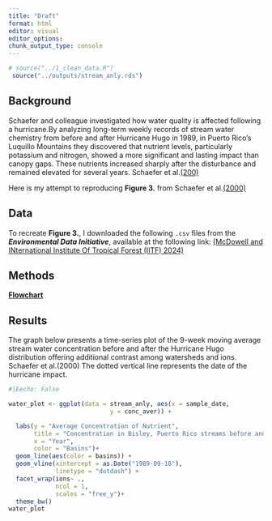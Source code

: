 ```yaml
---
title: "Draft"
format: html
editor: visual
editor_options: 
chunk_output_type: console
---
```



```r

# source("../1_clean_data.R")
 source("../outputs/stream_anly.rds")

```

## Background
Schaefer and colleague investigated how water quality is affected following a hurricane.By analyzing long-term weekly records of stream water chemistry from before and after Hurricane Hugo in 1989, in Puerto Rico's Luquillo Mountains they discovered that nutrient levels, particularly potassium and nitrogen, showed a more significant and lasting impact than canopy gaps. These nutrients increased sharply after the disturbance and remained elevated for several years. Schaefer et al.[(200)](https://doi.org/10.1017/s0266467400001358) 

Here is my attempt to reproducing **Figure 3.** from Schaefer et al.[(2000)](https://doi.org/10.1017/s0266467400001358) 

## Data

To recreate **Figure 3.**, I downloaded the following `.csv` files from the ***Environmental Data Initiative***, available at the following link: [(McDowell and INternational Institute Of Tropical Forest (IITF) 2024)](https://doi.org/10.1017/s0266467400001358)

## Methods
[**Flowchart**](images/workflowimage.png)


## Results
The graph below presents a time-series plot of the 9-week moving average stream water concentration before and after the Hurricane Hugo distribution offering additional contrast among watersheds and ions. Schaefer et al.(2000)
The dotted vertical line represents the date of the hurricane impact. 

```r
#|Eecho: False

water_plot <- ggplot(data = stream_anly, aes(x = sample_date, 
                            y = conc_aver)) +

  labs(y = "Average Concentration of Nutrient",
       title = "Concentration in Bisley, Puerto Rico streams before and after Hurrican Hugo",
       x = "Year",
       color = "Basins")+
  geom_line(aes(color = basins)) +
  geom_vline(xintercept = as.Date("1989-09-18"),
             linetype = "dotdash") +
  facet_wrap(ions~ .,
             ncol = 1,
             scales = "free_y")+
  theme_bw()
water_plot
```
